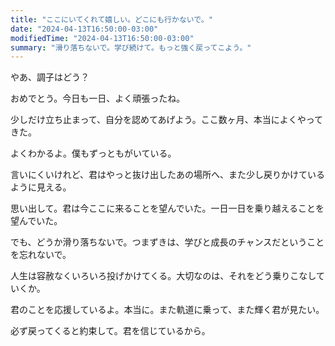 ```yaml
---
title: "ここにいてくれて嬉しい。どこにも行かないで。"
date: "2024-04-13T16:50:00-03:00"
modifiedTime: "2024-04-13T16:50:00-03:00"
summary: "滑り落ちないで。学び続けて。もっと強く戻ってこよう。"
---
```



やあ、調子はどう？

おめでとう。今日も一日、よく頑張ったね。

少しだけ立ち止まって、自分を認めてあげよう。ここ数ヶ月、本当によくやってきた。

よくわかるよ。僕もずっともがいている。

言いにくいけれど、君はやっと抜け出したあの場所へ、また少し戻りかけているように見える。

思い出して。君は今ここに来ることを望んでいた。一日一日を乗り越えることを望んでいた。

でも、どうか滑り落ちないで。つまずきは、学びと成長のチャンスだということを忘れないで。

人生は容赦なくいろいろ投げかけてくる。大切なのは、それをどう乗りこなしていくか。

君のことを応援しているよ。本当に。また軌道に乗って、また輝く君が見たい。

必ず戻ってくると約束して。君を信じているから。
